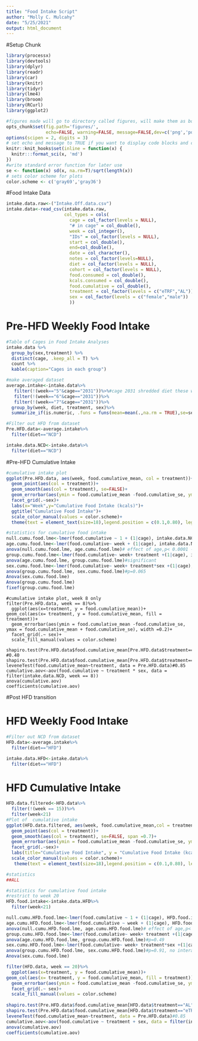 ```yaml
---
title: "Food Intake Script"
author: "Molly C. Mulcahy"
date: "5/25/2021"
output: html_document
---
```

#Setup Chunk
```r
library(processx)
library(devtools)
library(dplyr)
library(readr)
library(car)
library(knitr)
library(tidyr)
library(lme4)
library(broom)
library(RCurl)
library(ggplot2)

#figures made will go to directory called figures, will make them as both png and pdf files 
opts_chunk$set(fig.path='figures/',
               echo=FALSE, warning=FALSE, message=FALSE,dev=c('png','pdf'))
options(scipen = 2, digits = 3)
# set echo and message to TRUE if you want to display code blocks and code output respectively
knitr::knit_hooks$set(inline = function(x) {
  knitr:::format_sci(x, 'md')
})
#write standard error function for later use
se <- function(x) sd(x, na.rm=T)/sqrt(length(x))
# sets color scheme for plots
color.scheme <- c('gray69','gray36')
```

#Food Intake Data
```r
intake.data.raw<-("Intake.Off.data.csv")
intake.data<-read_csv(intake.data.raw,
                      col_types = cols(
                        cage = col_factor(levels = NULL),
                        "# in cage" = col_double(),
                        week = col_integer(),
                        "IDs" = col_factor(levels = NULL),
                        start = col_double(),
                        end=col_double(),
                        date = col_character(),
                        notes = col_factor(levels=NULL),
                        diet = col_factor(levels = NULL),
                        cohort = col_factor(levels = NULL),
                        food.consumed = col_double(),
                        kcals.consumed = col_double(),
                        food.cumulative = col_double(),
                        treatment = col_factor(levels = c("eTRF","AL")),
                        sex = col_factor(levels = c("female","male"))
                        ))
```

# Pre-HFD Weekly Food Intake
```r
#Table of Cages in Food Intake Analyses
intake.data %>%
  group_by(sex,treatment) %>%
  distinct(cage, .keep_all = T) %>%
  count %>%
  kable(caption="Cages in each group")

#make averaged dataset
average.intake<-intake.data%>%
   filter(!(week=="5"&cage=="2031"))%>%#cage 2031 shredded diet these weeks and estimates of intake are unreliable
   filter(!(week=="6"&cage=="2031"))%>%
   filter(!(week=="7"&cage=="2031"))%>%
  group_by(week, diet, treatment, sex)%>%
  summarize_if(is.numeric, .funs = funs(mean=mean(.,na.rm = TRUE),se=se, n=length))

#Filter out HFD from dataset
Pre.HFD.data<-average.intake%>%
  filter(diet=="NCD")

intake.data.NCD<-intake.data%>%
  filter(diet=="NCD")
```

#Pre-HFD Cumulative Intake
```r
#cumulative intake plot
ggplot(Pre.HFD.data, aes(week, food.cumulative_mean, col = treatment))+
  geom_point(aes(col = treatment))+
  geom_smooth(aes(col = treatment), se=FALSE)+
  geom_errorbar(aes(ymin = food.cumulative_mean -food.cumulative_se, ymax = food.cumulative_mean +food.cumulative_se), width = 0.3)+
  facet_grid(.~sex)+
  labs(x="Week",y="Cumulative Food Intake (kcals)")+
  ggtitle("Cumulative Food Intake")+
  scale_color_manual(values = color.scheme)+
  theme(text = element_text(size=18),legend.position = c(0.1,0.80), legend.background = element_rect(fill = "transparent"))

#statistics for cumulative food intake
null.cumu.food.lme<-lmer(food.cumulative ~ 1 + (1|cage), intake.data.NCD)
age.cumu.food.lme<-lmer(food.cumulative~ week + (1|cage), intake.data.NCD)
anova(null.cumu.food.lme, age.cumu.food.lme)# effect of age,p< 0.0001 - anticipated
group.cumu.food.lme<-lmer(food.cumulative~ week+ treatment +(1|cage), intake.data.NCD)
anova(age.cumu.food.lme, group.cumu.food.lme)#significant
sex.cumu.food.lme<-lmer(food.cumulative~ week+ treatment*sex +(1|cage), intake.data.NCD)
anova(group.cumu.food.lme, sex.cumu.food.lme)#p=0.065
Anova(sex.cumu.food.lme)
Anova(group.cumu.food.lme)
fixef(group.cumu.food.lme)
```

```final-cumulative-NCD

#cumulative intake plot, week 8 only
filter(Pre.HFD.data, week == 8)%>%
  ggplot(aes(x=treatment, y = food.cumulative_mean))+
geom_col(aes(x= treatment, y = food.cumulative_mean, fill = treatment))+
  geom_errorbar(aes(ymin = food.cumulative_mean -food.cumulative_se, ymax = food.cumulative_mean + food.cumulative_se), width =0.2)+
  facet_grid(.~ sex)+
  scale_fill_manual(values = color.scheme)
  
shapiro.test(Pre.HFD.data$food.cumulative_mean[Pre.HFD.data$treatment=="AL"])  #0.40
shapiro.test(Pre.HFD.data$food.cumulative_mean[Pre.HFD.data$treatment=="eTRF"])#0.30
leveneTest(food.cumulative_mean~treatment, data = Pre.HFD.data)#0.85
cumulative.aov<-aov(food.cumulative ~ treatment * sex, data = filter(intake.data.NCD, week == 8))
anova(cumulative.aov)
coefficients(cumulative.aov)
```

#Post HFD transition

# HFD Weekly Food Intake
```r
#Filter out NCD from dataset
HFD.data<-average.intake%>%
  filter(diet=="HFD")

intake.data.HFD<-intake.data%>%
  filter(diet=="HFD")

```

# HFD Cumulative Intake
```r

HFD.data.filtered<-HFD.data%>%
  filter(!(week == 15))%>%
  filter(week<21)
#Plot of  cumulative intake
ggplot(HFD.data.filtered, aes(week, food.cumulative_mean,col = treatment))+
  geom_point(aes(col = treatment))+
  geom_smooth(aes(col = treatment), se=FALSE, span =0.7)+
  geom_errorbar(aes(ymin = food.cumulative_mean -food.cumulative_se, ymax = food.cumulative_mean +food.cumulative_se), width = 0.3)+
  facet_grid(.~sex)+
  labs(title="Cumulative Food Intake", y = "Cumulative Food Intake (kcals)", x="Week")+
  scale_color_manual(values = color.scheme)+
   theme(text = element_text(size=18),legend.position = c(0.1,0.80), legend.background = element_rect(fill = "transparent"))

#statistics
##ALL

#statistics for cumulative food intake
#restrict to week 20
HFD.food.intake<-intake.data.HFD%>%
  filter(week<21)

null.cumu.HFD.food.lme<-lmer(food.cumulative ~ 1 + (1|cage), HFD.food.intake)
age.cumu.HFD.food.lme<-lmer(food.cumulative ~ week + (1|cage), HFD.food.intake)
anova(null.cumu.HFD.food.lme, age.cumu.HFD.food.lme)# effect of age,p< 0.0001
group.cumu.HFD.food.lme<-lmer(food.cumulative~ week+ treatment +(1|cage),HFD.food.intake)
anova(age.cumu.HFD.food.lme, group.cumu.HFD.food.lme)#p=0.49
sex.cumu.HFD.food.lme<-lmer(food.cumulative~ week+ treatment*sex +(1|cage), HFD.food.intake)
anova(group.cumu.HFD.food.lme, sex.cumu.HFD.food.lme)#p=0.91, no interaction
Anova(sex.cumu.food.lme)
```



```r
filter(HFD.data, week == 20)%>%
  ggplot(aes(x=treatment, y = food.cumulative_mean))+
geom_col(aes(x= treatment, y = food.cumulative_mean, fill = treatment))+
  geom_errorbar(aes(ymin = food.cumulative_mean -food.cumulative_se, ymax = food.cumulative_mean + food.cumulative_se), width =0.2)+
  facet_grid(.~ sex)+
  scale_fill_manual(values = color.scheme)
  
shapiro.test(Pre.HFD.data$food.cumulative_mean[HFD.data$treatment=="AL"])  #0.40
shapiro.test(Pre.HFD.data$food.cumulative_mean[HFD.data$treatment=="eTRF"])#0.30
leveneTest(food.cumulative_mean~treatment, data = Pre.HFD.data)#0.85
cumulative.aov<-aov(food.cumulative ~ treatment + sex, data = filter(intake.data.HFD, week == 20))#interaction removed
anova(cumulative.aov)
coefficients(cumulative.aov)
```